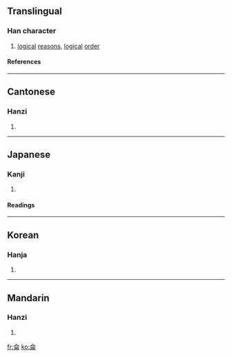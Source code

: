 {{see|仑}}

==Translingual==
===Han character===
{{Han char|rn=9|rad=人|as=06|sn=8|four=8022<sub>7</sub>|canj=人一月廿 (OMBT)}}
# [[logical]] [[reason]]s, [[logical]] [[order]]
====References====
{{Han ref|kx=0102.100|dkj=00599|dj=0216.090|hdz=10143.010|uh=4F96|ud=20374|bh=A8DA|bd=43226}}
----
==Cantonese==
===Hanzi===
{{yue-hanzi|jyut=|y=leun4}}
# {{defn|Cantonese}}
----
==Japanese==
===Kanji===
{{ja-kanji|grade=|rs=人06}}
# {{defn|Japanese}} 
====Readings====
{{ja-readings|on=[[ろん]] (ron), [[りん]] (rin)|kun=[[おもう]] (omou), [[ついずる]] (tsuizuru), [[まるい]] (marui)}}
----
==Korean==
===Hanja===
{{ko-hanja|hangeul=륜>윤|eumhun=|rv=ryun>yun|mr=ryun>yun|y=lyun>yun}}
# {{defn|Korean}}
----
==Mandarin==
===Hanzi===
{{cmn-hanzi|sim=仑|pin=[[lún]] ([[lun2]])|wg=lun<sup>2</sup>}}
# {{defn|Mandarin}}

[[fr:侖]]
[[ko:侖]]
